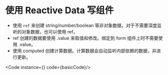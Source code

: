 
# 使用 Reactive Data 写组件
 - 使用 `ref` 来创建 string/number/boolean 等非对象数据。对于不需要深度监听的对象数据，也可以使用 ref。
 - ref 创建的数据要使用 .value 来取值和修改。绑定到 form 组件上时不需要使用 .value。 
 - 使用 computed 创建计算数据。计算数据会自动监听内部依赖的数据，并进行更新。

<Code instance={<Basic />} code={basicCode}/>

<Tips content="AXII 实现了局部更新。这意味着视图的每个节点只当自己绑定的 reactive 数据变化时才会局部变化。如果没有外部引起的变化，那么组件函数只会执行一次。" />
